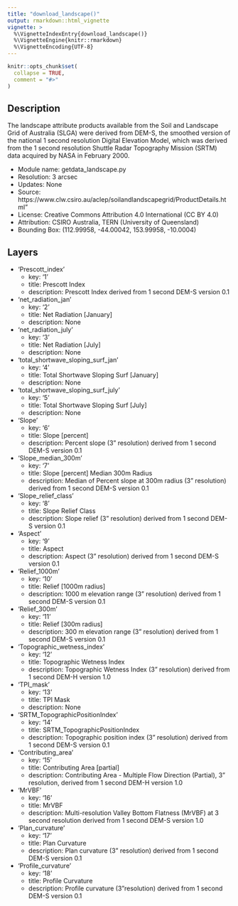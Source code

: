 ```yaml
---
title: "download_landscape()"
output: rmarkdown::html_vignette
vignette: >
  %\VignetteIndexEntry{download_landscape()}
  %\VignetteEngine{knitr::rmarkdown}
  %\VignetteEncoding{UTF-8}
---
```


```r
knitr::opts_chunk$set(
  collapse = TRUE,
  comment = "#>"
)
```

## Description

The landscape attribute products available from the Soil and Landscape Grid of Australia (SLGA) were derived from DEM-S, the smoothed version of the national 1 second resolution Digital Elevation Model, which was derived from the 1 second resolution Shuttle Radar Topography Mission (SRTM) data acquired by NASA in February 2000.

- Module name: getdata_landscape.py
- Resolution: 3 arcsec
- Updates: None
- Source: https://www.clw.csiro.au/aclep/soilandlandscapegrid/ProductDetails.html"
- License: Creative Commons Attribution 4.0 International (CC BY 4.0)
- Attribution: CSIRO Australia, TERN (University of Queensland)
- Bounding Box: (112.99958, -44.00042, 153.99958, -10.0004)

## Layers

- 'Prescott_index'
   - key: '1'
   - title: Prescott Index
   - description: Prescott Index derived from 1 second DEM-S version 0.1
- 'net_radiation_jan'
   - key: '2'
   - title: Net Radiation [January]
   - description: None
- 'net_radiation_july'
   - key: '3'
   - title: Net Radiation [July]
   - description: None
- 'total_shortwave_sloping_surf_jan'
   - key: '4'
   - title: Total Shortwave Sloping Surf [January]
   - description: None
- 'total_shortwave_sloping_surf_july'
   - key: '5'
   - title: Total Shortwave Sloping Surf [July]
   - description: None
- 'Slope'
   - key: '6'
   - title: Slope [percent]
   - description: Percent slope (3” resolution) derived from 1 second DEM-S version 0.1
- 'Slope_median_300m'
   - key: '7'
   - title: Slope [percent] Median 300m Radius
   - description: Median of Percent slope at 300m radius (3” resolution) derived from 1 second DEM-S version 0.1
- 'Slope_relief_class'
   - key: '8'
   - title: Slope Relief Class
   - description: Slope relief (3” resolution) derived from 1 second DEM-S version 0.1
- 'Aspect'
   - key: '9'
   - title: Aspect
   - description: Aspect (3” resolution) derived from 1 second DEM-S version 0.1
- 'Relief_1000m'
   - key: '10'
   - title: Relief [1000m radius]
   - description: 1000 m elevation range (3” resolution) derived from 1 second DEM-S version 0.1
- 'Relief_300m'
   - key: '11'
   - title: Relief [300m radius]
   - description: 300 m elevation range (3” resolution) derived from 1 second DEM-S version 0.1
- 'Topographic_wetness_index'
   - key: '12'
   - title: Topographic Wetness Index
   - description: Topographic Wetness Index (3” resolution) derived from 1 second DEM-H version 1.0
- 'TPI_mask'
   - key: '13'
   - title: TPI Mask
   - description: None
- 'SRTM_TopographicPositionIndex'
   - key: '14'
   - title: SRTM_TopographicPositionIndex
   - description: Topographic position index (3” resolution) derived from 1 second DEM-S version 0.1
- 'Contributing_area'
   - key: '15'
   - title: Contributing Area [partial]
   - description: Contributing Area - Multiple Flow Direction (Partial), 3” resolution, derived from 1 second DEM-H version 1.0
- 'MrVBF'
   - key: '16'
   - title: MrVBF
   - description: Multi-resolution Valley Bottom Flatness (MrVBF) at 3 second resolution derived from 1 second DEM-S version 1.0
- 'Plan_curvature'
   - key: '17'
   - title: Plan Curvature
   - description: Plan curvature (3” resolution) derived from 1 second DEM-S version 0.1
- 'Profile_curvature'
   - key: '18'
   - title: Profile Curvature
   - description: Profile curvature (3”resolution) derived from 1 second DEM-S version 0.1
